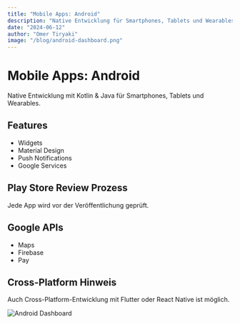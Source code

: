 ```yaml
---
title: "Mobile Apps: Android"
description: "Native Entwicklung für Smartphones, Tablets und Wearables."
date: "2024-06-12"
author: "Omer Tiryaki"
image: "/blog/android-dashboard.png"
---
```


# Mobile Apps: Android

Native Entwicklung mit Kotlin & Java für Smartphones, Tablets und Wearables.

## Features

- Widgets
- Material Design
- Push Notifications
- Google Services

## Play Store Review Prozess

Jede App wird vor der Veröffentlichung geprüft.

## Google APIs

- Maps
- Firebase
- Pay

## Cross-Platform Hinweis

Auch Cross-Platform-Entwicklung mit Flutter oder React Native ist möglich.

![Android Dashboard](/blog/android-dashboard.png) 